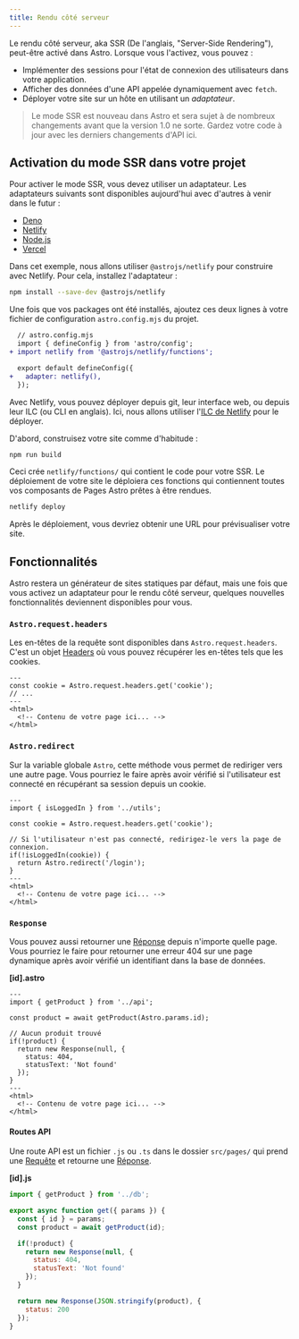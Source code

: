 ```yaml
---
title: Rendu côté serveur
---
```


Le rendu côté serveur, aka SSR (De l'anglais, "Server-Side Rendering"), peut-être activé dans Astro. Lorsque vous l'activez, vous pouvez :

- Implémenter des sessions pour l'état de connexion des utilisateurs dans votre application.
- Afficher des données d'une API appelée dynamiquement avec `fetch`.
- Déployer votre site sur un hôte en utilisant un *adaptateur*.

> Le mode SSR est nouveau dans Astro et sera sujet à de nombreux changements avant que la version 1.0 ne sorte. Gardez votre code à jour avec les derniers changements d'API ici.

## Activation du mode SSR dans votre projet

Pour activer le mode SSR, vous devez utiliser un adaptateur. Les adaptateurs suivants sont disponibles aujourd'hui avec d'autres à venir dans le futur :

- [Deno](https://github.com/withastro/astro/tree/main/packages/integrations/deno)
- [Netlify](https://github.com/withastro/astro/tree/main/packages/integrations/netlify)
- [Node.js](https://github.com/withastro/astro/tree/main/packages/integrations/node)
- [Vercel](https://github.com/withastro/astro/tree/main/packages/integrations/vercel)

Dans cet exemple, nous allons utiliser `@astrojs/netlify` pour construire avec Netlify. Pour cela, installez l'adaptateur :

```bash
npm install --save-dev @astrojs/netlify
```

Une fois que vos packages ont été installés, ajoutez ces deux lignes à votre fichier de configuration `astro.config.mjs` du projet.

```diff
  // astro.config.mjs
  import { defineConfig } from 'astro/config';
+ import netlify from '@astrojs/netlify/functions';

  export default defineConfig({
+   adapter: netlify(),
  });
```

Avec Netlify, vous pouvez déployer depuis git, leur interface web, ou depuis leur ILC (ou CLI en anglais). Ici, nous allons utiliser l'[ILC de Netlify](https://docs.netlify.com/cli/get-started/) pour le déployer.

D'abord, construisez votre site comme d'habitude :

```bash
npm run build
```

Ceci crée `netlify/functions/` qui contient le code pour votre SSR. Le déploiement de votre site le déploiera ces fonctions qui contiennent toutes vos composants de Pages Astro prêtes à être rendues.

```bash
netlify deploy
```

Après le déploiement, vous devriez obtenir une URL pour prévisualiser votre site.

## Fonctionnalités

Astro restera un générateur de sites statiques par défaut, mais une fois que vous activez un adaptateur pour le rendu côté serveur, quelques nouvelles fonctionnalités deviennent disponibles pour vous.

### `Astro.request.headers`

Les en-têtes de la requête sont disponibles dans `Astro.request.headers`. C'est un objet [Headers](https://developer.mozilla.org/fr/docs/Web/API/Headers) où vous pouvez récupérer les en-têtes tels que les cookies.

```astro
---
const cookie = Astro.request.headers.get('cookie');
// ...
---
<html>
  <!-- Contenu de votre page ici... -->
</html>
```

### `Astro.redirect`

Sur la variable globale `Astro`, cette méthode vous permet de rediriger vers une autre page. Vous pourriez le faire après avoir vérifié si l'utilisateur est connecté en récupérant sa session depuis un cookie.

```astro
---
import { isLoggedIn } from '../utils';

const cookie = Astro.request.headers.get('cookie');

// Si l'utilisateur n'est pas connecté, redirigez-le vers la page de connexion.
if(!isLoggedIn(cookie)) {
  return Astro.redirect('/login');
}
---
<html>
  <!-- Contenu de votre page ici... -->
</html>
```

### `Response`

Vous pouvez aussi retourner une [Réponse](https://developer.mozilla.org/fr/docs/Web/API/Response) depuis n'importe quelle page. Vous pourriez le faire pour retourner une erreur 404 sur une page dynamique après avoir vérifié un identifiant dans la base de données.

__[id].astro__

```astro
---
import { getProduct } from '../api';

const product = await getProduct(Astro.params.id);

// Aucun produit trouvé
if(!product) {
  return new Response(null, {
    status: 404,
    statusText: 'Not found'
  });
}
---
<html>
  <!-- Contenu de votre page ici... -->
</html>
```

#### Routes API

Une route API est un fichier `.js` ou `.ts` dans le dossier `src/pages/` qui prend une [Requête](https://developer.mozilla.org/fr/docs/Web/API/Request) et retourne une [Réponse](https://developer.mozilla.org/fr/docs/Web/API/Response).

__[id].js__
```js
import { getProduct } from '../db';

export async function get({ params }) {
  const { id } = params;
  const product = await getProduct(id);

  if(!product) {
    return new Response(null, {
      status: 404,
      statusText: 'Not found'
    });
  }

  return new Response(JSON.stringify(product), {
    status: 200
  });
}
```

